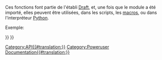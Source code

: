 <languages/>
<div class="mw-translate-fuzzy">
{{VeryImportantMessage|(Novembre 2018) Ces informations peuvent être incomplètes et obsolètes. Pour la dernière API, voir l'[https://www.freecadweb.org/api auto-génération de la documentation de l'API].}}
</div>

Ces fonctions font partie de l'établi [[Draft Workbench/fr|Draft]], et, une fois que le module a été importé, elles peuvent être utilisées, dans les scripts, les [[macros/fr|macros]], ou dans l'interpréteur [[Python/fr|Python]].

Exemple:
{{Code|code=
import FreeCAD, Draft

myrect = Draft.makeRectangle(4, 3)
mydistance = FreeCAD.Vector(2, 2, 0)
Draft.move(myrect, mydistance)
}}

{{APIFunction|cut|FreeCAD.Object, FreeCAD.Object|Renvoie un objet construit, à partir de la différence de la coupe des 2 objets sélectionnés. Les objets originaux obtenu sont cachés.|Un nouvel objet est créé}}

{{APIFunction|extrude|FreeCAD.Object, Vector|Extrude l'objet sélectionné dans la direction donnée par le vecteur. L'objet d'origine est caché.|Un nouvel objet est créé}}

{{APIFunction|formatObject|FreeCAD.Object, [FreeCAD.Object]|Cette fonction s'applique à l'objet cible, compte tenu des propriétés actuelles, fixées sur la barre d'outils Draft (couleur et largeur de la ligne), ou, le cas échéant copie les propriétés d'un deuxième objet. Il met également l'objet dans le groupe de construction si le bouton de construction est pressé.|Aucun}}

{{APIFunction|fuse|FreeCAD.Object, FreeCAD.Object|Retourne un objet fabriqué à partir de la fusion des 2 objets sélectionnés. Si les objets sont coplanaires, un '''Draft Wire''' spécial est utilisé, sinon l'objet final est une fusion standard (standard Part fuse).|Un nouvel objet est créé}}

{{APIFunction|getDraftPath|[string]|Retourne le chemin d'accès utilisateur, ou système,  à partir duquel, le Draft module est exécuté. Si un sous-dossier ou un nom de fichier est fourni, le chemin complet vers le sous-dossier de l'intérieur du Draft module est renvoyé.|Le chemin du fichier}}

{{APIFunction|getGroupContents|list|Scanne récursivement la liste de données pour les groupes. Si les groupes sont trouvés, leur contenu est ajouté à la liste.|Une liste d'Objets FreeCAD}}

{{APIFunction|getRealName|string|Sépare le numéro du nom de l'objet.|Le nom dépouillé de l'objet}}

{{APIFunction|getSelection| |Retourne la sélection actuelle FreeCAD.|Retourne la sélection actuelle FreeCAD.}}

{{APIFunction|makeCircle|radius, [placement], [facemode], [startangle], [endangle]|Crée un objet cercle de rayon donné. Si une coordonnée est fournie, elle est utilisée. Si '''facemode est False''', le cercle est représenté comme un fil de fer (filaire), sinon, comme une face. Si '''startAngle''' et '''endAngle''' (en degrés) sont donnés, ils sont utilisés et l'objet apparaîtra comme un arc.|Un nouvel objet est créé.}}

{{APIFunction|makeDimension|Vector, Vector, [Vector] or FreeCAD.Object, int, int, [Vector]|Crée un objet '''Cotation''', mesure la distance entre le premier et le deuxième vecteur, avec la dimension de la ligne passant par le troisième vecteur, s'il est fourni. La largeur de ligne et la couleur affichée sur de la barre d'outils du projet seront utilisés. Au lieu de 2 vecteurs, vous pouvez également créer un objet FreeCAD de deux entiers (et éventuellement un vecteur) où la ligne de cotation doit passer. Dans ce cas, la dimension sera '''associée''' à l'objet, et la mesure des deux sommets, indiquée par les deux chiffres à l'indice donné.|Un nouvel objet est créé.}}

{{APIFunction|makeLine|Vector, Vector|Crée une ligne entre les deux vecteurs donnés. La largeur de ligne, et, la couleur courante sélectionnés dans la barre d'outils Draft seront utilisés.|Un nouvel objet est créé.}}

{{APIFunction|makeRectangle|length, width, [placement], [facemode]|Crée un objet Rectangle avec une longueur dans la direction X et la hauteur dans la direction Y. Si une position est donnée, elle est utilisée. Si '''facemode est False''', le rectangle est représenté comme un fil de fer (filaire), sinon, comme une face. La largeur de ligne et la couleur courante sélectionnés dans la barre d'outils Draft seront utilisés.|Un nouvel objet est créé.}}

{{APIFunction|makeText|string or list, [Vector], [screenmode]|Crée un '''objet Texte''', au point donné, contenant la chaîne ou les chaînes figurant dans la liste, une chaîne par ligne. La couleur actuelle de la barre d'outils Projet la hauteur du texte et la police spécifiée dans les préférences sont utilisés. Si '''screenmode est sur True''', le texte fait toujours face à la direction de la vue, sinon il se trouve sur le plan '''X, Y'''.|Un nouvel objet est créé.}}

{{APIFunction|makeWire|list or Part.Wire, [closed], [placement], [facemode]|Crée un objet (wire) dans la liste de données des vecteurs ou du fil donné. Si c'est un objet fermé (True), ou, si le premier et le dernier point sont identique, le fil est fermé. Si '''facemode est (True)''' (le fil est fermé), le fil, apparaîtra rempli. La largeur de ligne et la couleur courante sélectionnés dans la barre d'outils seront utilisés.|Un nouvel objet est créé.}}

{{APIFunction|move|FreeCAD.Object or list, Vector, [copymode]|Déplace l'objet ou les objets sélectionnés contenus dans la liste donnée ,dans la direction et la distance indiquée par le vecteur. Si '''CopyMode''' est sur True les objets réels ne sont pas déplacés, mais copiés à sa (leur) place.|L'objet ou les objets (ou leurs copies, si '''CopyMode''' était sur True).}}

{{APIFunction|precision| |Retourne la valeur de précision définie dans les paramètres utilisateur.|Un integer.}}

{{APIFunction|rotate|FreeCAD.Object or list, angle, [center], [axis] ,[copymode]|Tourne l'objet donné ou les objets sélectionnés à l'angle donné et autour du centre donnée s'ils sont fourni, en utilisant l'axe comme un axe de rotation. Si l'axe est omis, la rotation se fera autour de l'axe vertical '''Z'''. Si '''CopyMode''' est sur True, les objets réels ne sont pas déplacés, mais les copies sont créées à leur place.|Les objets (ou leurs copies).}}

{{APIFunction|scale|FreeCAD.Object or list, vector, [center], [copymode]|Redimensionne l'objet donné ou les objets sélectionnés au facteur d'échelle définis par le vecteur de donnés '''(X, Y et Z)''' autour du centre donné s'il est fourni. Si '''CopyMode''' est sur True les objets réels ne sont pas déplacés, mais les copies sont créées à la place.|Les objets (ou leurs copies).}}

{{APIFunction|select|FreeCAD.Object| Désélectionne tout, et, sélectionne uniquement l'objet survolé|Aucune.}}

{{APIFunction|shapify|FreeCAD.Object|Transforme un objet de forme '''paramétrique''' en objet '''non-paramétrique'''.|Un nouvel objet est créé.}}

{{APIFunction|draftify|FreeCAD.Object or list|Met l'objet, ou, chaque objet sélectionné(s) en fils paramétriques Projet.|Aucune.}}

{{APIFunction|getSVG|FreeCAD.Object, [linemodifier], [textmodifier], [(u,v)]|Crée une représentation SVG de l'objet donné. L'attribut '''linemodifier''' est le facteur d'échelle (en pourcent) pour la largeur de la ligne, et '''textmodifier''' pour la taille du texte. Vous pouvez également éventuellement fournir un tuple de vecteurs pour définir un plan de projection, sinon la forme géométrique sera projetée sur le plan '''X, Y'''.|Une chaîne contenant la représentation SVG de l'objet sélectionné.}}

{{Draft Tools navi{{#translation:}}}}
{{Userdocnavi{{#translation:}}}}
[[Category:API{{#translation:}}]]
[[Category:Poweruser Documentation{{#translation:}}]]

{{clear}}